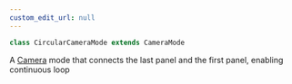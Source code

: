 ```yaml
---
custom_edit_url: null
---
```


```ts
class CircularCameraMode extends CameraMode
```
A [Camera](Camera) mode that connects the last panel and the first panel, enabling continuous loop

